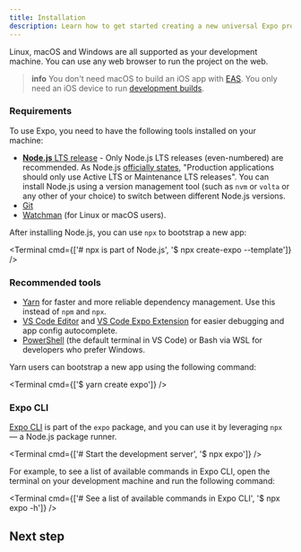 ```yaml
---
title: Installation
description: Learn how to get started creating a new universal Expo project.
---
```



Linux, macOS and Windows are all supported as your development machine. You can use any web browser to run the project on the web.

> **info** You don't need macOS to build an iOS app with [EAS](/eas). You only need an iOS device to run [development builds](/develop/development-builds/introduction/).

### Requirements

To use Expo, you need to have the following tools installed on your machine:

- [**Node.js** LTS release](https://nodejs.org/en/) - Only Node.js LTS releases (even-numbered) are recommended.
  <CALLOUT theme="secondary">
    As Node.js [officially states](https://nodejs.org/en/about/releases/), "Production applications
    should only use Active LTS or Maintenance LTS releases". You can install Node.js using a version
    management tool (such as `nvm` or `volta` or any other of your choice) to switch between
    different Node.js versions.
  </CALLOUT>
- [Git](https://git-scm.com)
- [Watchman](https://facebook.github.io/watchman/docs/install#buildinstall) (for Linux or macOS users).

After installing Node.js, you can use `npx` to bootstrap a new app:

<Terminal cmd={['# npx is part of Node.js', '$ npx create-expo --template']} />

### Recommended tools

- [Yarn](https://classic.yarnpkg.com/en/docs/install) for faster and more reliable dependency management. Use this instead of `npm` and `npx`.
- [VS Code Editor](https://code.visualstudio.com/download) and [VS Code Expo Extension](https://marketplace.visualstudio.com/items?itemName=expo.vscode-expo-tools) for easier debugging and app config autocomplete.
- [PowerShell](https://docs.microsoft.com/en-us/powershell/scripting/install/installing-powershell-core-on-windows) (the default terminal in VS Code) or Bash via WSL for developers who prefer Windows.

Yarn users can bootstrap a new app using the following command:

<Terminal cmd={['$ yarn create expo']} />

### Expo CLI

[Expo CLI](/more/expo-cli/) is part of the `expo` package, and you can use it by leveraging `npx` &mdash; a Node.js package runner.

<Terminal cmd={['# Start the development server', '$ npx expo']} />

For example, to see a list of available commands in Expo CLI, open the terminal on your development machine and run the following command:

<Terminal cmd={['# See a list of available commands in Expo CLI', '$ npx expo -h']} />

## Next step

<BoxLink
  title="Expo Go"
  description="Now that Expo CLI is working, in the next step, let's learn about one of the fastest ways to test your project using Expo Go."
  Icon={ExpoGoLogo}
  href="/get-started/expo-go"
/>
